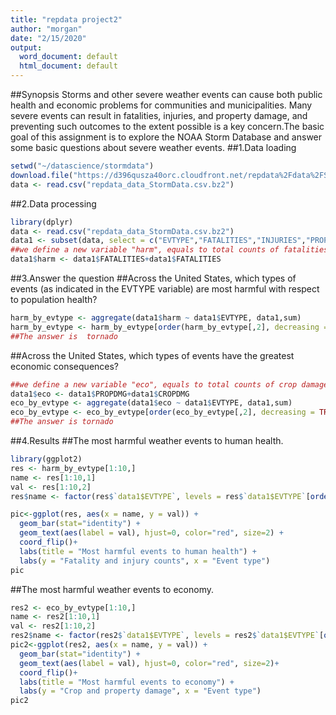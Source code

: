 ```yaml
---
title: "repdata project2"
author: "morgan"
date: "2/15/2020"
output:
  word_document: default
  html_document: default
---
```

##Synopsis Storms and other severe weather events can cause both public health and economic problems for communities and municipalities. Many severe events can result in fatalities, injuries, and property damage, and preventing such outcomes to the extent possible is a key concern.The basic goal of this assignment is to explore the NOAA Storm Database and answer some basic questions about severe weather events. 
##1.Data loading
```r
setwd("~/datascience/stormdata")
download.file("https://d396qusza40orc.cloudfront.net/repdata%2Fdata%2FStormData.csv.bz2", "StormData.csv.bz2")
data <- read.csv("repdata_data_StormData.csv.bz2")
```
##2.Data processing
```r
library(dplyr)
data <- read.csv("repdata_data_StormData.csv.bz2")
data1 <- subset(data, select = c("EVTYPE","FATALITIES","INJURIES","PROPDMG","PROPDMGEXP","CROPDMG","CROPDMGEXP"))##Subset columns relevant to the analysis
##we define a new variable "harm", equals to total counts of fatalities and injuries
data1$harm <- data1$FATALITIES+data1$FATALITIES
```
##3.Answer the question
##Across the United States, which types of events (as indicated in the \color{red}{\verb|EVTYPE|}EVTYPE variable) are most harmful with respect to population health?
```r
harm_by_evtype <- aggregate(data1$harm ~ data1$EVTYPE, data1,sum)
harm_by_evtype <- harm_by_evtype[order(harm_by_evtype[,2], decreasing = TRUE),]
##The answer is  tornado
```
##Across the United States, which types of events have the greatest economic consequences?
```r
##we define a new variable "eco", equals to total counts of crop damage and property damage.
data1$eco <- data1$PROPDMG+data1$CROPDMG
eco_by_evtype <- aggregate(data1$eco ~ data1$EVTYPE, data1,sum)
eco_by_evtype <- eco_by_evtype[order(eco_by_evtype[,2], decreasing = TRUE),]
##The answer is tornado
```
##4.Results
##The most harmful weather events to human health.
```r
library(ggplot2)
res <- harm_by_evtype[1:10,]
name <- res[1:10,1]
val <- res[1:10,2]
res$name <- factor(res$`data1$EVTYPE`, levels = res$`data1$EVTYPE`[order(res$`data1$harm`)])

pic<-ggplot(res, aes(x = name, y = val)) +
  geom_bar(stat="identity") + 
  geom_text(aes(label = val), hjust=0, color="red", size=2) + 
  coord_flip()+
  labs(title = "Most harmful events to human health") +
  labs(y = "Fatality and injury counts", x = "Event type")
pic
```
##The most harmful weather events to economy.
```r
res2 <- eco_by_evtype[1:10,]
name <- res2[1:10,1]
val <- res2[1:10,2]
res2$name <- factor(res2$`data1$EVTYPE`, levels = res2$`data1$EVTYPE`[order(res2$`data1$eco`)])
pic2<-ggplot(res2, aes(x = name, y = val)) +
  geom_bar(stat="identity") + 
  geom_text(aes(label = val), hjust=0, color="red", size=2)+ 
  coord_flip()+
  labs(title = "Most harmful events to economy") +
  labs(y = "Crop and property damage", x = "Event type")
pic2
```